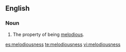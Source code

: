 ==English==
===Noun===
{{en-noun|-}}

#The property of being [[melodious]].

[[es:melodiousness]]
[[te:melodiousness]]
[[vi:melodiousness]]